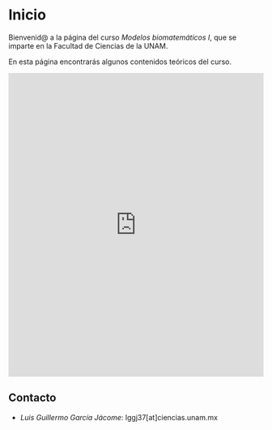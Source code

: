 # Inicio {.unnumbered}

Bienvenid@ a la página del curso _Modelos biomatemáticos I_, que se imparte en la Facultad de Ciencias de la UNAM.

En esta página encontrarás algunos contenidos teóricos del curso.

```{=html}
<iframe src="https://slides.com/bmbi/deck-b758cd/embed" width="100%" height="600px" title="Presentación curso" scrolling="no" frameborder="0" webkitallowfullscreen mozallowfullscreen allowfullscreen></iframe>
```

## Contacto

- *Luis Guillermo García Jácome*: lggj37[at]ciencias.unam.mx